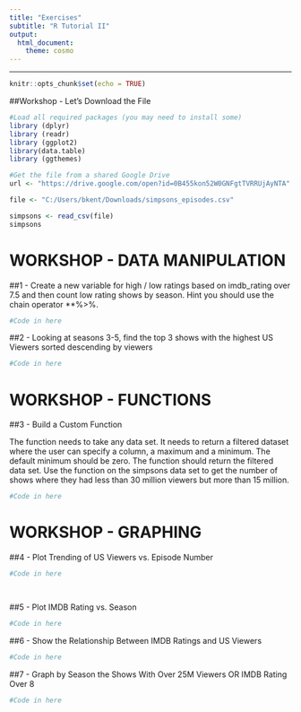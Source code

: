 ---
title: "Exercises"
subtitle: "R Tutorial II"
output: 
  html_document: 
    theme: cosmo
---
***
```{r setup, include=FALSE}
knitr::opts_chunk$set(echo = TRUE)
```

##Workshop - Let's Download the File

```{r}
#Load all required packages (you may need to install some)
library (dplyr)
library (readr)
library (ggplot2)
library(data.table)
library (ggthemes)

#Get the file from a shared Google Drive
url <- "https://drive.google.com/open?id=0B455kon52W0GNFgtTVRRUjAyNTA"

file <- "C:/Users/bkent/Downloads/simpsons_episodes.csv"

simpsons <- read_csv(file)
simpsons

```

# WORKSHOP - DATA MANIPULATION
##1 - Create a new variable for high / low ratings based on imdb_rating over 7.5 and then count low rating shows by season.  Hint you should use the chain operator **%>%.


```{r}
#Code in here

```

##2 - Looking at seasons 3-5, find the top 3 shows with the highest US Viewers sorted descending by viewers


```{r}
#Code in here

```


# WORKSHOP - FUNCTIONS
##3 - Build a Custom Function

The function needs to take any data set.  It needs to return a filtered dataset where the user can specify a column, a maximum and a minimum.  The default minimum should be zero. The function should return the filtered data set.   Use the function on the simpsons data set to get the number of shows where they had less than 30 million viewers but more than 15 million.

```{r}

#Code in here

```

# WORKSHOP - GRAPHING
##4 - Plot Trending of US Viewers vs. Episode Number 


```{r}
#Code in here

  
```


##5 - Plot IMDB Rating vs. Season 

```{r}
#Code in here


```


##6 - Show the Relationship Between IMDB Ratings and US Viewers

```{r}
#Code in here

```



##7 - Graph by Season the Shows With Over 25M Viewers OR IMDB Rating Over 8 

```{r}

#Code in here

```





